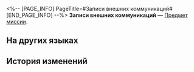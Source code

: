 <%-- [PAGE_INFO]
PageTitle=#Записи внешних коммуникаций#
[END_PAGE_INFO] --%>
{{Предмет Инфобокс
|id          = 140404
|Изображение = Предмет Записи внешних коммуникаций.png
|Тип         = Предмет миссии
|Инвентарь   = 
|Редкость    = 3
|Эффект      = 
|Описание    = Данные, скопированные с терминала космической станции. В них зафиксированы все записи внешних коммуникаций.
}}
'''Записи внешних коммуникаций''' — [[Предмет миссии]].

==На других языках==
{{На других языках
|en   = External communication records
|zhs  = 对外通讯记录
|zht  = 對外通訊紀錄
|ja   = 外部通信の記録
|ko   = 대외 통신 기록
|es   = Registros de comunicaciones externas
|fr   = Registres des communications externes
|ru   = Записи внешних коммуникаций
|th   = บันทึกการสื่อสารกับภายนอก
|vi   = Nhật Ký Thông Tin Đối Ngoại
|de   = Aufzeichnungen auswärtiger Kommunikation
|id   = Riwayat Komunikasi Eksternal
|pt   = Registros de Comunicação Externa
}}

==История изменений==
{{История изменений|3.5}}
